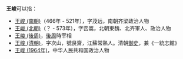 '''王峻'''可以指：
* [[王峻_(南朝)|王峻 (南朝)]]（466年 - 521年），字茂远，南朝齐梁政治人物
* [[王峻_(北朝)|王峻 (北朝)]]（？ - 573年），字峦嵩，北朝東魏、北齐軍人、政治人物
* [[王峻_(後周)|王峻 (後周)]]，[[後周|後周]]時宰相
* [[王峻_(清朝)|王峻 (清朝)]]，字次山，號艮齋，江蘇常熟人。清朝[[御史|御史]]，兼《一統志館》
* [[王峻_(1964年)|王峻 (1964年)]]，中华人民共和国政治人物

{{disambig|cat=二字王姓人名消歧义|jun}}